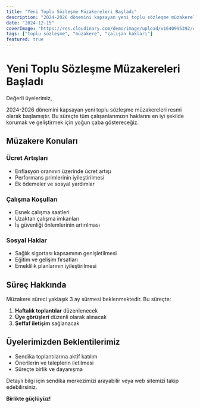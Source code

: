 ```yaml
---
title: "Yeni Toplu Sözleşme Müzakereleri Başladı"
description: "2024-2026 dönemini kapsayan yeni toplu sözleşme müzakereleri başlamıştır. Tüm üyelerimizi sürece dahil olmaya davet ediyoruz."
date: "2024-12-15"
coverImage: "https://res.cloudinary.com/demo/image/upload/v1640995392/cld-sample-5.jpg"
tags: ["toplu sözleşme", "müzakere", "çalışan hakları"]
featured: true
---
```


# Yeni Toplu Sözleşme Müzakereleri Başladı

Değerli üyelerimiz,

2024-2026 dönemini kapsayan yeni toplu sözleşme müzakereleri resmi olarak başlamıştır. Bu süreçte tüm çalışanlarımızın haklarını en iyi şekilde korumak ve geliştirmek için yoğun çaba göstereceğiz.

## Müzakere Konuları

### Ücret Artışları
- Enflasyon oranının üzerinde ücret artışı
- Performans primlerinin iyileştirilmesi
- Ek ödemeler ve sosyal yardımlar

### Çalışma Koşulları
- Esnek çalışma saatleri
- Uzaktan çalışma imkanları
- İş güvenliği önlemlerinin artırılması

### Sosyal Haklar
- Sağlık sigortası kapsamının genişletilmesi
- Eğitim ve gelişim fırsatları
- Emeklilik planlarının iyileştirilmesi

## Süreç Hakkında

Müzakere süreci yaklaşık 3 ay sürmesi beklenmektedir. Bu süreçte:

1. **Haftalık toplantılar** düzenlenecek
2. **Üye görüşleri** düzenli olarak alınacak
3. **Şeffaf iletişim** sağlanacak

## Üyelerimizden Beklentilerimiz

- Sendika toplantılarına aktif katılım
- Önerilerin ve taleplerin iletilmesi
- Süreçte birlik ve dayanışma

Detaylı bilgi için sendika merkezimizi arayabilir veya web sitemizi takip edebilirsiniz.

**Birlikte güçlüyüz!**
